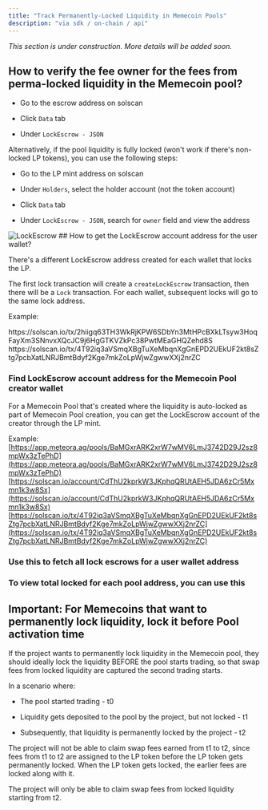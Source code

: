 ```yaml
---
title: "Track Permanently-Locked Liquidity in Memecoin Pools"
description: "via sdk / on-chain / api"
---
```


*This section is under construction. More details will be added soon.*

## How to verify the fee owner for the fees from perma-locked liquidity in the Memecoin pool?

* Go to the escrow address on solscan

* Click `Data` tab

* Under `LockEscrow - JSON`

Alternatively, if the pool liquidity is fully locked (won't work if there's non-locked LP tokens), you can use the following steps:

* Go to the LP mint address on solscan

* Under `Holders`, select the holder account (not the token account)

* Click `Data` tab

* Under `LockEscrow - JSON`, search for `owner` field and view the address
<Frame>
<img src="/images/for-memecoins/memecoins-6.png" alt="LockEscrow" />
</Frame>
## How to get the LockEscrow account address for the user wallet?

There's a different LockEscrow address created for each wallet that locks the LP.

The first lock transaction will create a `createLockEscrow` transaction, then there will be a `Lock` transaction. For each wallet, subsequent locks will go to the same lock address.

Example:

<CardGroup cols={1}>
<Card title="createLockEscrow" href="https://solscan.io/tx/2hiigq63TH3WkRjKPW6SDbYn3MtHPcBXkLTsyw3HoqFayXm3SNnvxXQcJC9j6HgGTKVZkPc38PwtMEaGHQZehd8S" icon="angle-right" iconType="solid" horizontal>
https://solscan.io/tx/2hiigq63TH3WkRjKPW6SDbYn3MtHPcBXkLTsyw3HoqFayXm3SNnvxXQcJC9j6HgGTKVZkPc38PwtMEaGHQZehd8S
</Card>
<Card title="Lock" href="https://solscan.io/tx/4T92iq3aVSmqXBgTuXeMbqnXgGnEPD2UEkUF2kt8sZtg7pcbXatLNRJBmtBdyf2Kge7mkZoLpWjwZgwwXXj2nrZC" icon="angle-right" iconType="solid" horizontal>
https://solscan.io/tx/4T92iq3aVSmqXBgTuXeMbqnXgGnEPD2UEkUF2kt8sZtg7pcbXatLNRJBmtBdyf2Kge7mkZoLpWjwZgwwXXj2nrZC
</Card>
</CardGroup>

### Find LockEscrow account address for the Memecoin Pool creator wallet

For a Memecoin Pool that's created where the liquidity is auto-locked as part of Memecoin Pool creation, you can get the LockEscrow account of the creator through the LP mint.

Example:
<CardGroup cols={1}>
<Card title="Pool tx" href="https://app.meteora.ag/pools/BaMGxrARK2xrW7wMV6LmJ3742D29J2sz8mpWx3zTePhD" icon="angle-right" iconType="solid" horizontal>
[https://app.meteora.ag/pools/BaMGxrARK2xrW7wMV6LmJ3742D29J2sz8mpWx3zTePhD](https://app.meteora.ag/pools/BaMGxrARK2xrW7wMV6LmJ3742D29J2sz8mpWx3zTePhD)
</Card>
<Card title="LP mint tx" href="https://solscan.io/account/CdThU2kprkW3JKphqQRUtAEH5JDA6zCr5Mxmn1k3w8Sx" icon="angle-right" iconType="solid" horizontal>
[https://solscan.io/account/CdThU2kprkW3JKphqQRUtAEH5JDA6zCr5Mxmn1k3w8Sx](https://solscan.io/account/CdThU2kprkW3JKphqQRUtAEH5JDA6zCr5Mxmn1k3w8Sx)
</Card>
<Card title="LockEscrow" href="https://solscan.io/tx/4T92iq3aVSmqXBgTuXeMbqnXgGnEPD2UEkUF2kt8sZtg7pcbXatLNRJBmtBdyf2Kge7mkZoLpWjwZgwwXXj2nrZC" icon="angle-right" iconType="solid" horizontal>
[https://solscan.io/tx/4T92iq3aVSmqXBgTuXeMbqnXgGnEPD2UEkUF2kt8sZtg7pcbXatLNRJBmtBdyf2Kge7mkZoLpWjwZgwwXXj2nrZC](https://solscan.io/tx/4T92iq3aVSmqXBgTuXeMbqnXgGnEPD2UEkUF2kt8sZtg7pcbXatLNRJBmtBdyf2Kge7mkZoLpWjwZgwwXXj2nrZC)
</Card>
</CardGroup>

### Use this to fetch all lock escrows for a user wallet address

<Card title="https://github.com/mercurial-finance/mercurial-dynamic-amm-sdk/blob/master/ts-client/src/amm/index.ts#L1476" href="https://github.com/mercurial-finance/mercurial-dynamic-amm-sdk/blob/master/ts-client/src/amm/index.ts#L1476" icon="github" iconType="solid" horizontal/>

### To view total locked for each pool address, you can use this

<Card title="https://dexscreener-adapter.meteora.ag/all-lock" href="https://dexscreener-adapter.meteora.ag/all-lock" icon="angle-right" iconType="solid" horizontal/>

## **Important: For Memecoins that want to permanently lock liquidity, lock it before Pool activation time**

If the project wants to permanently lock liquidity in the Memecoin pool, they should ideally lock the liquidity BEFORE the pool starts trading, so that swap fees from locked liquidity are captured the second trading starts.

In a scenario where:

* The pool started trading - t0

* Liquidity gets deposited to the pool by the project, but not locked - t1

* Subsequently, that liquidity is permanently locked by the project - t2

The project will not be able to claim swap fees earned from t1 to t2, since fees from t1 to t2 are assigned to the LP token before the LP token gets permanently locked. When the LP token gets locked, the earlier fees are locked along with it.

The project will only be able to claim swap fees from locked liquidity starting from t2.
